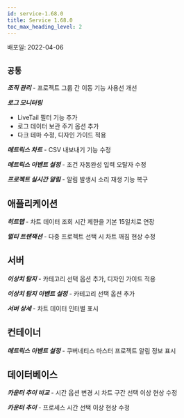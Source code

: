 ```yaml
---
id: service-1.68.0
title: Service 1.68.0
toc_max_heading_level: 2
---
```



배포일: 2022-04-06

## `공통`

***조직 관리*** - 프로젝트 그룹 간 이동 기능 사용선 개선

***로그 모니터링***

- LiveTail 필터 기능 추가
- 로그 데이터 보관 주기 옵션 추가
- 다크 테마 수정, 디자인 가이드 적용

***메트릭스 차트*** - CSV 내보내기 기능 수정

***메트릭스 이벤트 설정*** - 조건 자동완성 입력 오탈자 수정

***프로젝트 실시간 알림*** - 알림 발생시 소리 재생 기능 복구


## 애플리케이션

***히트맵*** - 차트 데이터 조회 시간 제한을 기본 15일치로 연장

***멀티 트랜잭션*** - 다중 프로젝트 선택 시 차트 깨짐 현상 수정

## 서버

***이상치 탐지*** - 카테고리 선택 옵션 추가, 디자인 가이드 적용

***이상치 탐지 이벤트 설정*** - 카테고리 선택 옵션 추가

***서버 상세*** - 차트 데이터 인터벌 표시

## 컨테이너

***메트릭스 이벤트 설정*** - 쿠버네티스 마스터 프로젝트 알림 정보 표시

## 데이터베이스

***카운터 추이 비교*** - 시간 옵션 변경 시 차트 구간 선택 이상 현상 수정

***카운터 추이*** - 프로세스 시간 선택 이상 현상 수정
